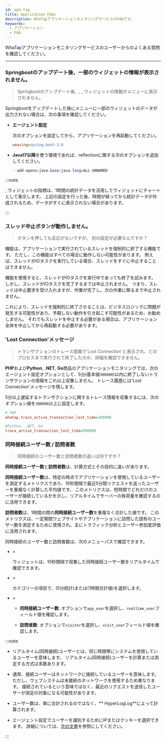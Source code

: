 ```yaml
---
id: apm-faq
title: Application FAQs
description: WhaTapアプリケーションモニタリングサービスのFAQです。
keywords:
  - アプリケーション
  - FAQ
---
```


WhaTapアプリケーションモニタリングサービスのユーザーからのよくある質問を確認してください。 

---

<div className='faqs'>

### Springbootのアップデート後、一部のウィジェットの情報が表示されません。

> Springbootのアップデート後、<Cmdname sid="AA005" className="uitext" />, <Cmdname sid="today_user" className="uitext" />, <Cmdname sid="today_tps" className="uitext" />ウィジェットの情報が<Cmdname sid="side_appDashboard" className="uitext" />メニューに表示されません。

Springbootをアップデートした後に<Cmdname sid="side_appDashboard" className="uitext" />メニューに一部のウィジェットのデータが出力されない場合は、次の事項を確認してください。

- **エージェント設定**

  次のオプションを設定してから、アプリケーションを再起動してください。

  ```ini title="whatap.conf"
  weaving=spring-boot-3.0
  ```

- **Java17以降**を使う環境であれば、reflectionに関する次のオプションを追加してください。

  ```java
  --add-opens=java.base/java.lang=ALL-UNNAMED
  ```

:::note

<Cmdname sid="today_user" className="uitext" />, <Cmdname sid="today_tps" className="uitext" />ウィジェットの指標は、1時間の統計データを活用してウィジェットにチャートとして表示します。 上記の設定を行った後、時間が経ってから統計データが作成されるため、データがすぐに表示されない場合があります。

:::

### スレッド中止ボタンが動作しません。

> <Cmdname sid="stop_thread" className="uitext" />ボタンを押しても反応がないですが。 別の設定が必要なんですか？

<Cmdname sid="stop_thread" className="uitext" />機能は、アプリケーションで実行されているスレッドを強制的に終了する機能です。 ただし、この機能はすべての場合に動作しない可能性があります。 例えば、スレッドがIOタスクを実行している場合、スレッドをすぐに中止することはできません。

<Cmdname sid="stop_thread" className="uitext" />機能を使用すると、スレッドがIOタスクを実行中であっても終了を試みます。 しかし、スレッドがIOタスクを完了するまでは中止されません。 つまり、スレッドは中止要求を受け入れますが、作業が完了し、次の作業に移るまで中止されません。

これにより、スレッドを強制的に終了させることは、ビジネスロジックに問題が発生する可能性があり、予期しない動作を引き起こす可能性があるため、お勧めしません。 それでもスレッドを中止する必要がある場合は、アプリケーション全体を中止してから再起動する必要があります。

### 'Lost Connection'メッセージ

> トランザクションのトレース情報で'Lost Connection'と表示され、どのプロセスまで実行されて終了したのか、詳細を確認できません。

**PHP**および**Python**, **.NET**, **Go**商品のアプリケーションモニタリングでは、次のエージェント設定オプションとして、5分(基本値`300000`)以内に終了しないトランザクションの情報をこれ以上収集しません。 トレース履歴には'Lost Connection'メッセージを残します。 

5分以上遅延するトランザクションに関するトレース情報を収集するには、次のオプション値を`300000`以上に設定します。

```ini title="whatap.ini"
# PHP
whatap.trace_active_transaction_lost_time=300000

#Python, .NET, Go
trace_active_transaction_lost_time=300000
```

### 同時接続ユーザー数 / 訪問者数

> 同時接続のユーザー数と訪問者数の違いは何ですか？

**同時接続ユーザー数**と**訪問者数**は、計算方式とその目的に違いがあります。 

**同時接続ユーザー数**は、特定の時点でアプリケーションを使用しているユーザーを測定するメトリクスであり、10秒間隔で最近5分間リクエストを送ったユーザーを重複なく計算した平均値です。 このメトリクスは、短時間でどれだけのユーザーが接続しているかを示し、リアルタイムでサーバーの負荷量を確認するのに活用できます。

**訪問者数**は、1時間の間の**同時接続ユーザー数**を重複なく合計した値です。 このメトリクスは、一定期間ウェブサイトやアプリケーションに訪問した固有のユーザー数を測定するために使用され、主にトラフィック分析とユーザー参加度評価に活用されます。

同時接続のユーザー数と訪問者数は、次のメニューパスで確認できます。

- <Cmdname sid="side_dashboard" className="uitext" /> &gt; <Cmdname sid="side_appDashboard" className="uitext" />

  <Cmdname sid="dashboard_user" className="uitext" />ウィジェットは、10秒間隔で収集した同時接続ユーザー数をリアルタイムで確認できます。

- <Cmdname sid="side_analysis" className="uitext" /> &gt; <Cmdname sid="side_metricsChart" className="uitext" />

  <Cmdname sid="product_type_apm" className="uitext" />カテゴリーの<Cmdname sid="user" className="uitext" />項目で、<Cmdname sid="realtime_user" className="uitext" />(5分統計)または<Cmdname sid="visitor" className="uitext" />(1時間合計値)を選択します。

- <Cmdname sid="side_analysis" className="uitext" /> &gt; <Cmdname sid="side_metricsSearch" className="uitext" />

  - **同時接続ユーザー数**: <Cmdname sid="category" className="uitext" />オプションで`app_user`を選択し、`realtime_user`フィールド値を確認します。

  - **訪問者数**: <Cmdname sid="category" className="uitext" />オプションで`visitor`を選択し、`visit_user`フィールド値を確認します。

:::note

- リアルタイム(同時接続)ユーザーとは、同じ時間帯にシステムを使用しているユーザーを意味します。 リアルタイム(同時接続)ユーザーを計算または測定する方式は多数あります。

- 通常、接続ユーザーはネットワークに接続しているユーザーを意味します。 ただし、ウェブシステムは未接続のネットワークを使用するため異なります。 接続されているという意味ではなく、最近のリクエストを送信したユーザーが測定の対象になる可能性があります。

- ユーザー数は、単に合計されるのではなく、** HyperLogLog**によって計算されます。

- エージェント設定でユーザーを識別するためにIPまたはクッキーを選択できます。 詳細については、[次の文書](../java/metrics-performance-counter#user-counter)を参照にしてください。

:::

</div>
